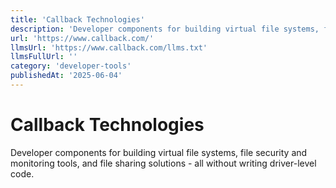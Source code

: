 ```yaml
---
title: 'Callback Technologies'
description: 'Developer components for building virtual file systems, file security and monitoring tools, and file sharing solutions - all without writing driver-level code.'
url: 'https://www.callback.com/'
llmsUrl: 'https://www.callback.com/llms.txt'
llmsFullUrl: ''
category: 'developer-tools'
publishedAt: '2025-06-04'
---
```


# Callback Technologies

Developer components for building virtual file systems, file security and monitoring tools, and file sharing solutions - all without writing driver-level code.
